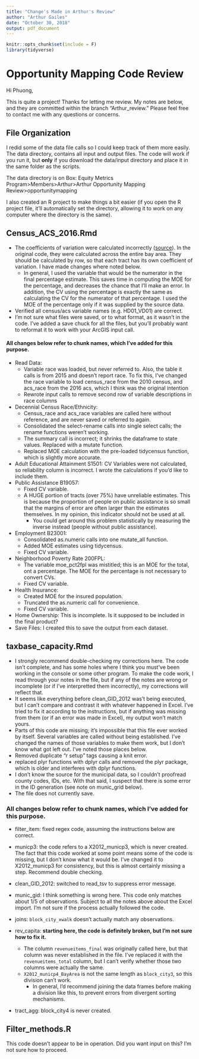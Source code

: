 ```yaml
---
title: "Change's Made in Arthur's Review"
author: "Arthur Gailes"
date: "October 30, 2018"
output: pdf_document
---
```


```r
knitr::opts_chunk$set(include = F)
library(tidyverse)
```


# Opportunity Mapping Code Review

Hi Phuong, 

This is quite a project! Thanks for letting me review. My notes are below, and they are committed within the branch "Arthur_review." Please feel free to contact me with any questions or concerns.

## File Organization

I redid some of the data file calls so I could keep track of them more easily. The data directory, contains all input and output files. The code will work if you run it, but **only** if you download the data/input directory and place it in the same folder as the scripts.

The data directory is on Box: Equity Metrics Program>Members>Arthur>Arthur Opportunity Mapping Review>opportunitymapping

I also created an R project to make things a bit easier (if you open the R project file, it'll automatically set the directory, allowing it to work on any computer where the directory is the same).


## Census_ACS_2016.Rmd

* The coefficients of variation were calculated incorrectly ([source](http://regionalequityatlas.org/sites/rea.tumblehome.com/files/images/toolkit/A%2061%20-%20Understanding%20MOEs%20and%20CVs%20in%20the%20ACS.pdf)). In the original code, they were calculated across the entire bay area. They should be calculated by row, so that each tract has its own coefficient of variation. I have made changes where noted below.
  + In general, I used the variable that would be the numerator in the final percentage estimate. This saves time in computing the MOE for the percentage, and decreases the chance that I'll make an error. In addition, the CV using the percentage is exactly the same as calculating the CV for the numerator of that percentage. I used the MOE of the percentage only if it was supplied by the source data.
* Verified all census/acs variable names (e.g. HD01_VD01) are correct.
* I'm not sure what files were saved, or to what format, as it wasn't in the code. I've added a save chuck for all the files, but you'll probably want to reformat it to work with your ArcGIS input call.


#### All changes below refer to chunk names, which I've added for this purpose.

* Read Data: 
    + Variable race was loaded, but never referred to. Also, the table it calls is from 2015 and doesn't report race. To fix this, I've changed the race variable to load census_race from the 2010 census, and acs_race from the 2016 acs, which I think was the original intention
    + Rewrote input calls to remove second row of variable descriptions in race columns
* Decennial Census Race/Ethnicity:
    + Census_race and acs_race variables are called here without reference, and are never saved or referred to again.
    + Consolidated the select-rename calls into single select calls; the rename functions weren't working.
    + The summary call is incorrect; it shrinks the dataframe to state values. Replaced with a mutate function.
    + Replaced MOE calculation with the pre-loaded tidycensus function, which is slightly more accurate.
* Adult Educational Attainment S1501: CV Variables were not calculated, so reliability column is incorrect. I wrote the calculations if you'd like to include them.
* Public Assistance B19057: 
    + Fixed CV variable.
    + A HUGE portion of tracts (over 75%) have unreliable estimates. This is because the proportion of people on public assistance is so small that the margins of error are often larger than the estimates themselves. In my opinion, this indicator should not be used at all.
        - You could get around this problem statistically by measuring the inverse instead (people without public assistance). 
* Employment B23001:
    + Consolidated as.numeric calls into one mutate_all function.
    + Added MOE estimates using tidycensus.
    + Fixed CV variable.
* Neighborhood Poverty Rate 200FPL: 
    + The variable moe_pct2fpl was mistitled; this is an MOE for the total, ont a percentage. The MOE for the percentage is not necessary to convert CVs.
    + Fixed CV variable.
* Health Insurance: 
    + Created MOE for the insured population.
    + Truncated the as.numeric call for convenience.
    + Fixed CV variable.
* Home Ownership: This is incomplete. Is it supposed to be included in the final product?
* Save Files: I created this to save the output from each dataset.



## taxbase_capacity.Rmd

* I strongly recommend double-checking my corrections here. The code isn't complete, and has some holes where I think you must've been working in the console or some other program. To make the code work, I read through your notes in the file, but if any of the notes are wrong or incomplete (or if I've interpretted them incorrectly), my corrections will reflect that.
* It seems like everything before clean_GID_2012 was't being executed, but I can't compare and contrast it with whatever happened in Excel. I've tried to fix it according to the instructions, but if anything was missing from them (or if an error was made in Excel), my output won't match yours.
* Parts of this code are missing; it's impossible that this file ever worked by itself. Several variables are called without being established. I've changed the names of those variables to make them work, but I don't know what got left out. I've noted those places below.
* Removed duplicate "r setup" tags causing a knit error.
* replaced plyr functions with dplyr calls and removed the plyr package, which is older and interferes with dplyr functions.
* I don't know the source for the municipal data, so I couldn't proofread county codes, IDs, etc. With that said, I suspect that there is some error in the ID generation (see note on munic_grid below).
* The file does not currently save.


### All changes below refer to chunk names, which I've added for this purpose.
* filter_item: fixed regex code, assuming the instructions below are correct.
* municp3: the code refers to a X2012_municp3, which is never created. The fact that this code worked at some point means some of the code is missing, but I don't know what it would be. I've changed it to X2012_municp3 for consistency, but this is almost certainly missing a step. Recommend double checking.
* clean_GID_2012: switched to read_tsv to suppress error message.

* munic_gid: I think something is wrong here. This code only matches about 1/5 of observations. Subject to all the notes above about the Excel import. I'm not sure if the process actually followed the code.
* joins: `block_city_xwalk` doesn't actually match any observations. 
* rev_capita: **starting here, the code is definitely broken, but I'm not sure how to fix it.**
    + The column `revenueitems_final` was originally called here, but that column was never established in the file. I've replaced it with the `revenueitems_total` column, but I can't verify whether those two columns were actually the same.
    + `X2012_municp4_BayArea` is not the same length as `block_city3`, so this division can't work.
        - In general, I'd recommend joining the data frames before making a division like this, to prevent errors from divergent sorting mechanisms.
* tract_agg: block_city4 is never created.

## Filter_methods.R

This code doesn't appear to be in operation. Did you want input on this? I'm not sure how to proceed.

